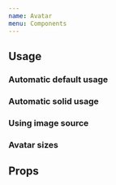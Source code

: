 ```yaml
---
name: Avatar
menu: Components
---
```



## Usage

### Automatic default usage

<Playground>
  <Avatar name="Jeroen Ransijn" />
</Playground>

### Automatic solid usage

<Playground>
  <Avatar isSolid name="Jeroen Ransijn" />
</Playground>

### Using image source

<Playground>
  <Avatar source="https://picsum.photos/200/200" />
</Playground>

### Avatar sizes

<Playground>
  <Avatar name="Andy Grove" />
  <Avatar name="Andy Grove" size={60} />
</Playground>

## Props

<PropsTable of={Avatar} />
